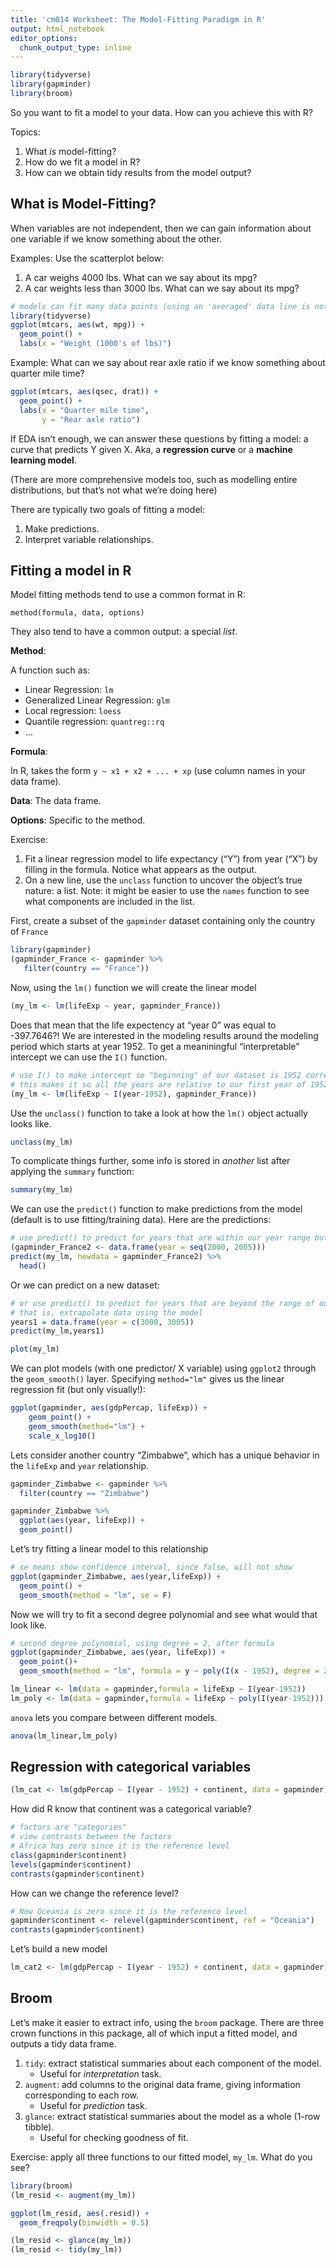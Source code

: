```yaml
---
title: 'cm014 Worksheet: The Model-Fitting Paradigm in R'
output: html_notebook
editor_options:
  chunk_output_type: inline
---
```


```r
library(tidyverse)
library(gapminder)
library(broom)
```

So you want to fit a model to your data. How can you achieve this with R?

Topics:

1. What _is_ model-fitting?
2. How do we fit a model in R?
3. How can we obtain tidy results from the model output?

## What is Model-Fitting?

When variables are not independent, then we can gain information about one variable if we know something about the other.

Examples: Use the scatterplot below:

1. A car weighs 4000 lbs. What can we say about its mpg?
2. A car weights less than 3000 lbs. What can we say about its mpg?

```r
# models can fit many data points (using an 'averaged' data line is not always helpful)
library(tidyverse)
ggplot(mtcars, aes(wt, mpg)) +
  geom_point() +
  labs(x = "Weight (1000's of lbs)")
```

Example: What can we say about rear axle ratio if we know something about quarter mile time?

```r
ggplot(mtcars, aes(qsec, drat)) + 
  geom_point() +
  labs(x = "Quarter mile time",
       y = "Rear axle ratio")
```


If EDA isn't enough, we can answer these questions by fitting a model: a curve that predicts Y given X. Aka, a __regression curve__ or a __machine learning model__. 

(There are more comprehensive models too, such as modelling entire distributions, but that's not what we're doing here)

There are typically two goals of fitting a model:

1. Make predictions.
2. Interpret variable relationships.

## Fitting a model in R

Model fitting methods tend to use a common format in R:

```
method(formula, data, options)
```

They also tend to have a common output: a special _list_. 

__Method__:

A function such as:

- Linear Regression: `lm`
- Generalized Linear Regression: `glm`
- Local regression: `loess`
- Quantile regression: `quantreg::rq`
- ...

__Formula__:

In R, takes the form `y ~ x1 + x2 + ... + xp` (use column names in your data frame).

__Data__: The data frame.

__Options__: Specific to the method.

Exercise:

1. Fit a linear regression model to life expectancy ("Y") from year ("X") by filling in the formula. Notice what appears as the output.
2. On a new line, use the `unclass` function to uncover the object's true nature: a list. Note: it might be easier to use the `names` function to see what components are included in the list. 

First, create a subset of the `gapminder` dataset containing only the country of `France`
```r
library(gapminder)
(gapminder_France <- gapminder %>%
   filter(country == "France"))
```

Now, using the `lm()` function we will create the linear model
```r
(my_lm <- lm(lifeExp ~ year, gapminder_France))
```
Does that mean that the life expectency at "year 0" was equal to -397.7646?!
We are interested in the modeling results around the modeling period which starts at year 1952. To get a meaniningful "interpretable" intercept we can use the `I()` function.
```r
# use I() to make intercept so "beginning" of our dataset is 1952 corresponding to '0' of the model
# this makes it so all the years are relative to our first year of 1952
(my_lm <- lm(lifeExp ~ I(year-1952), gapminder_France))
```

Use the `unclass()` function to take a look at how the `lm()` object actually looks like.
```r
unclass(my_lm)
```

To complicate things further, some info is stored in _another_ list after applying the `summary` function:

```r
summary(my_lm)
```

We can use the `predict()` function to make predictions from the model (default is to use fitting/training data). Here are the predictions:

```r
# use predict() to predict for years that are within our year range but do not have explicit data points
(gapminder_France2 <- data.frame(year = seq(2000, 2005)))
predict(my_lm, newdata = gapminder_France2) %>%
  head()
```
Or we can predict on a new dataset:
```r
# or use predict() to predict for years that are beyond the range of our dataset
# that is, extrapolate data using the model
years1 = data.frame(year = c(3000, 3005))
predict(my_lm,years1)

plot(my_lm)

```



We can plot models (with one predictor/ X variable) using `ggplot2` through the `geom_smooth()` layer. Specifying `method="lm"` gives us the linear regression fit (but only visually!):

```r
ggplot(gapminder, aes(gdpPercap, lifeExp)) +
    geom_point() +
    geom_smooth(method="lm") +
    scale_x_log10()
```
Lets consider another country "Zimbabwe", which has a unique behavior in the `lifeExp` and `year` relationship.
```r
gapminder_Zimbabwe <- gapminder %>%
  filter(country == "Zimbabwe")

gapminder_Zimbabwe %>% 
  ggplot(aes(year, lifeExp)) +
  geom_point()
```
Let's try fitting a linear model to this relationship
```r
# se means show confidence interval, since false, will not show
ggplot(gapminder_Zimbabwe, aes(year,lifeExp)) +
  geom_point() +
  geom_smooth(method = "lm", se = F)
```
Now we will try to fit a second degree polynomial and see what would that look like.
```r
# second degree polynomial, using degree = 2, after formula
ggplot(gapminder_Zimbabwe, aes(year, lifeExp)) + 
  geom_point()+
  geom_smooth(method = "lm", formula = y ~ poly(I(x - 1952), degree = 2))
```

```r
lm_linear <- lm(data = gapminder,formula = lifeExp ~ I(year-1952))
lm_poly <- lm(data = gapminder,formula = lifeExp ~ poly(I(year-1952)))
```

`anova` lets you compare between different models.

```r
anova(lm_linear,lm_poly)
```
## Regression with categorical variables

```r
(lm_cat <- lm(gdpPercap ~ I(year - 1952) + continent, data = gapminder))
```
How did R know that continent was a categorical variable?
```r
# factors are "categories"
# view contrasts between the factors
# Africa has zero since it is the reference level
class(gapminder$continent)
levels(gapminder$continent)
contrasts(gapminder$continent)
```
How can we change the reference level?
```r
# Now Oceania is zero since it is the reference level
gapminder$continent <- relevel(gapminder$continent, ref = "Oceania")
contrasts(gapminder$continent)
```
Let's build a new model
```r
lm_cat2 <- lm(gdpPercap ~ I(year - 1952) + continent, data = gapminder)
```


## Broom

Let's make it easier to extract info, using the `broom` package. There are three crown functions in this package, all of which input a fitted model, and outputs a tidy data frame.

1. `tidy`: extract statistical summaries about each component of the model.
    - Useful for _interpretation_ task.
2. `augment`: add columns to the original data frame, giving information corresponding to each row.
    - Useful for _prediction_ task.
3. `glance`: extract statistical summaries about the model as a whole (1-row tibble).
    - Useful for checking goodness of fit.

Exercise: apply all three functions to our fitted model, `my_lm`. What do you see?

```r
library(broom)
(lm_resid <- augment(my_lm))

ggplot(lm_resid, aes(.resid)) +
  geom_freqpoly(binwidth = 0.5)

(lm_resid <- glance(my_lm))
(lm_resid <- tidy(my_lm))
```